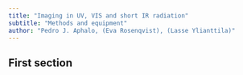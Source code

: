 ```yaml
---
title: "Imaging in UV, VIS and short IR radiation"
subtitle: "Methods and equipment"
author: "Pedro J. Aphalo, (Eva Rosenqvist), (Lasse Ylianttila)"
---
```


## First section

